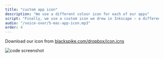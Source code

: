 ```yaml
---
title: "custom app icon"
description: "We use a different colour icon for each of our apps"
script: "Finally, we use a custom icon we drew in Inkscape – a different colour for each app. Download ours from the video description."
audio: "/voice-over/5-mac-app-icon.mp3"
order: 4
---
```



Download our icon from <a href="https://www.blackspike.com/dropbox/icon.icns">blackspike.com/dropbox/icon.icns</a>

<VideoPlayer
  classes="w-[440px] left-[500px] top-[30px]"
  name="mac-app-icon.optim"
/>

<Image
  src={screen}
  alt="code screenshot"
  class="rounded-lg drop-shadow-xl absolute z-1 hover:z-10 w-[430px] left-[36px] top-[120px] brightness-[1.2]"
/>